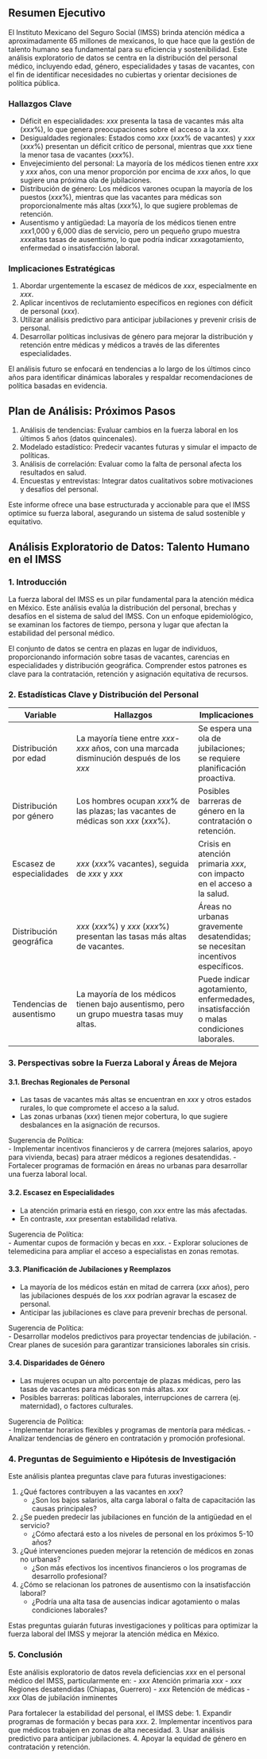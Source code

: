 ## Resumen Ejecutivo

El Instituto Mexicano del Seguro Social (IMSS) brinda atención médica a aproximadamente 65 millones de mexicanos, lo que hace que la gestión de talento humano sea fundamental para su eficiencia y sostenibilidad.
Este análisis exploratorio de datos se centra en la distribución del personal médico, incluyendo edad, género, especialidades y tasas de vacantes, con el fin de identificar necesidades no cubiertas y orientar decisiones de política pública.

### Hallazgos Clave

- Déficit en especialidades: *xxx* presenta la tasa de vacantes más alta (*xxx*%), lo que genera preocupaciones sobre el acceso a la *xxx*.
- Desigualdades regionales: Estados como *xxx* (*xxx*% de vacantes) y *xxx* (*xxx*%) presentan un déficit crítico de personal, mientras que *xxx* tiene la menor tasa de vacantes (*xxx*%).
- Envejecimiento del personal: La mayoría de los médicos tienen entre *xxx* y *xxx* años, con una menor proporción por encima de *xxx* años, lo que sugiere una próxima ola de jubilaciones.
- Distribución de género: Los médicos varones ocupan la mayoría de los puestos (*xxx*%), mientras que las vacantes para médicas son proporcionalmente más altas (*xxx*%), lo que sugiere problemas de retención.
- Ausentismo y antigüedad: La mayoría de los médicos tienen entre *xxx*1,000 y 6,000 días de servicio, pero un pequeño grupo muestra *xxx*altas tasas de ausentismo, lo que podría indicar *xxx*agotamiento, enfermedad o insatisfacción laboral.

### Implicaciones Estratégicas

1. Abordar urgentemente la escasez de médicos de *xxx*, especialmente en *xxx*.
2. Aplicar incentivos de reclutamiento específicos en regiones con déficit de personal (*xxx*).
3. Utilizar análisis predictivo para anticipar jubilaciones y prevenir crisis de personal.
4. Desarrollar políticas inclusivas de género para mejorar la distribución y retención entre médicas y médicos a través de las diferentes especialidades.

El análisis futuro se enfocará en tendencias a lo largo de los últimos cinco años para identificar dinámicas laborales y respaldar recomendaciones de política basadas en evidencia.

## Plan de Análisis: Próximos Pasos

1. Análisis de tendencias: Evaluar cambios en la fuerza laboral en los últimos 5 años (datos quincenales).
2. Modelado estadístico: Predecir vacantes futuras y simular el impacto de políticas.
3. Análisis de correlación: Evaluar como la falta de personal afecta los resultados en salud.
4. Encuestas y entrevistas: Integrar datos cualitativos sobre motivaciones y desafíos del personal.

Este informe ofrece una base estructurada y accionable para que el IMSS optimice su fuerza laboral, asegurando un sistema de salud sostenible y equitativo.

\newpage

## Análisis Exploratorio de Datos: Talento Humano en el IMSS

### 1. Introducción

La fuerza laboral del IMSS es un pilar fundamental para la atención médica en México.
Este análisis evalúa la distribución del personal, brechas y desafíos en el sistema de salud del IMSS.
Con un enfoque epidemiológico, se examinan los factores de tiempo, persona y lugar que afectan la estabilidad del personal médico.

El conjunto de datos se centra en plazas en lugar de individuos, proporcionando información sobre tasas de vacantes, carencias en especialidades y distribución geográfica.
Comprender estos patrones es clave para la contratación, retención y asignación equitativa de recursos.

### 2. Estadísticas Clave y Distribución del Personal

| Variable              | Hallazgos                                                    | Implicaciones          |
|-----------------------|-------------------------------------------------------------------------------------------|------------------------|
| Distribución por edad | La mayoría tiene entre *xxx*-*xxx* años, con una marcada disminución después de los *xxx* | Se espera una ola de jubilaciones; se requiere planificación proactiva. |
| Distribución por género | Los hombres ocupan *xxx*% de las plazas; las vacantes de médicas son *xxx* (*xxx*%). | Posibles barreras de género en la contratación o retención. |
| Escasez de especialidades | *xxx* (*xxx*% vacantes), seguida de *xxx* y *xxx* | Crisis en atención primaria *xxx*, con impacto en el acceso a la salud. |
| Distribución geográfica | *xxx* (*xxx*%) y *xxx* (*xxx*%) presentan las tasas más altas de vacantes. | Áreas no urbanas gravemente desatendidas; se necesitan incentivos específicos. |
| Tendencias de ausentismo | La mayoría de los médicos tienen bajo ausentismo, pero un grupo muestra tasas muy altas. | Puede indicar agotamiento, enfermedades, insatisfacción o malas condiciones laborales. |


### 3. Perspectivas sobre la Fuerza Laboral y Áreas de Mejora

#### 3.1. Brechas Regionales de Personal

- Las tasas de vacantes más altas se encuentran en *xxx* y otros estados rurales, lo que compromete el acceso a la salud.
- Las zonas urbanas (*xxx*) tienen mejor cobertura, lo que sugiere desbalances en la asignación de recursos.

Sugerencia de Política:\
- Implementar incentivos financieros y de carrera (mejores salarios, apoyo para vivienda, becas) para atraer médicos a regiones desatendidas.
- Fortalecer programas de formación en áreas no urbanas para desarrollar una fuerza laboral local.

#### 3.2. Escasez en Especialidades

- La atención primaria está en riesgo, con *xxx* entre las más afectadas.
- En contraste, *xxx* presentan estabilidad relativa.

Sugerencia de Política:\
- Aumentar cupos de formación y becas en *xxx*.
- Explorar soluciones de telemedicina para ampliar el acceso a especialistas en zonas remotas.

#### 3.3. Planificación de Jubilaciones y Reemplazos

- La mayoría de los médicos están en mitad de carrera (*xxx* años), pero las jubilaciones después de los *xxx* podrían agravar la escasez de personal.
- Anticipar las jubilaciones es clave para prevenir brechas de personal.

Sugerencia de Política:\
- Desarrollar modelos predictivos para proyectar tendencias de jubilación.
- Crear planes de sucesión para garantizar transiciones laborales sin crisis.

#### 3.4. Disparidades de Género

- Las mujeres ocupan un alto porcentaje de plazas médicas, pero las tasas de vacantes para médicas son más altas. *xxx*
- Posibles barreras: políticas laborales, interrupciones de carrera (ej. maternidad), o factores culturales.

Sugerencia de Política:\
- Implementar horarios flexibles y programas de mentoría para médicas.
- Analizar tendencias de género en contratación y promoción profesional.


### 4. Preguntas de Seguimiento e Hipótesis de Investigación

Este análisis plantea preguntas clave para futuras investigaciones:

1. ¿Qué factores contribuyen a las vacantes en *xxx*?
    - ¿Son los bajos salarios, alta carga laboral o falta de capacitación las causas principales?
2. ¿Se pueden predecir las jubilaciones en función de la antigüedad en el servicio?
    - ¿Cómo afectará esto a los niveles de personal en los próximos 5-10 años?
3. ¿Qué intervenciones pueden mejorar la retención de médicos en zonas no urbanas?
    - ¿Son más efectivos los incentivos financieros o los programas de desarrollo profesional?
4. ¿Cómo se relacionan los patrones de ausentismo con la insatisfacción laboral?
    - ¿Podría una alta tasa de ausencias indicar agotamiento o malas condiciones laborales?

Estas preguntas guiarán futuras investigaciones y políticas para optimizar la fuerza laboral del IMSS y mejorar la atención médica en México.

### 5. Conclusión

Este análisis exploratorio de datos revela deficiencias *xxx* en el personal médico del IMSS, particularmente en:
- *xxx* Atención primaria *xxx*
- *xxx* Regiones desatendidas (Chiapas, Guerrero)
- *xxx* Retención de médicas
- *xxx* Olas de jubilación inminentes

Para fortalecer la estabilidad del personal, el IMSS debe:
1. Expandir programas de formación y becas para *xxx*.
2. Implementar incentivos para que médicos trabajen en zonas de alta necesidad.
3. Usar análisis predictivo para anticipar jubilaciones.
4. Apoyar la equidad de género en contratación y retención.
